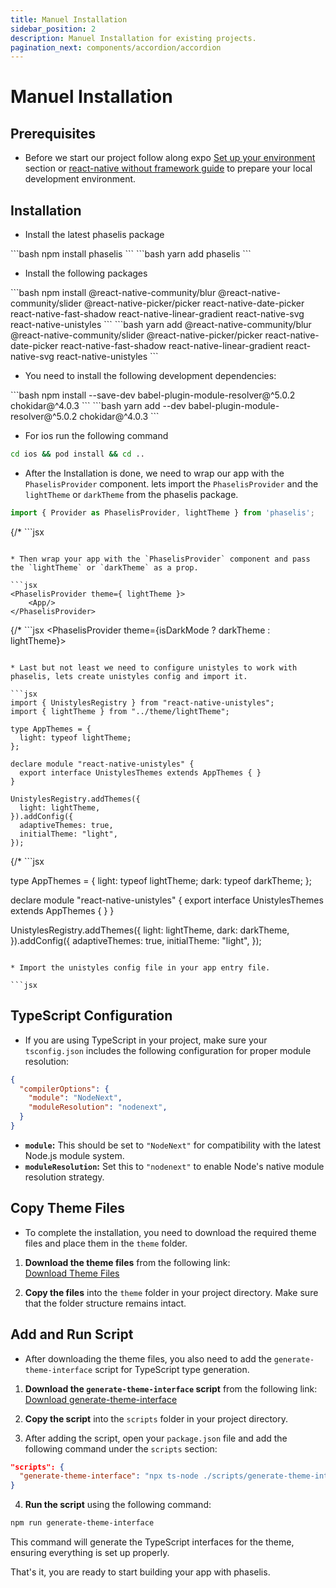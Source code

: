 ```yaml
---
title: Manuel Installation
sidebar_position: 2
description: Manuel Installation for existing projects.
pagination_next: components/accordion/accordion
---
```




# Manuel Installation

## Prerequisites

* Before we start our project follow along expo [Set up your environment](https://docs.expo.dev/get-started/set-up-your-environment/?platform=ios&device=simulated&mode=development-build&buildEnv=local) section  or [react-native without framework guide](https://reactnative.dev/docs/getting-started-without-a-framework) to prepare your local development environment.

## Installation

* Install the latest phaselis package

<Tabs>
  <TabItem value="npm" label="npm" default>
  ```bash
  npm install phaselis
  ```
  </TabItem>
  <TabItem value="yarn" label="yarn">
  ```bash
  yarn add phaselis
  ```
  </TabItem>
</Tabs>


* Install the following packages

<Tabs>
  <TabItem value="npm" label="npm" default>
    ```bash 
    npm install @react-native-community/blur @react-native-community/slider @react-native-picker/picker react-native-date-picker react-native-fast-shadow react-native-linear-gradient react-native-svg react-native-unistyles
    ```
  </TabItem>
  <TabItem value="yarn" label="yarn">
    ```bash 
    yarn add @react-native-community/blur @react-native-community/slider @react-native-picker/picker react-native-date-picker react-native-fast-shadow react-native-linear-gradient react-native-svg react-native-unistyles
    ```
  </TabItem>
</Tabs>

* You need to install the following development dependencies:

<Tabs>
  <TabItem value="npm" label="npm" default>
  ```bash
  npm install --save-dev babel-plugin-module-resolver@^5.0.2 chokidar@^4.0.3
  ```
  </TabItem>
  <TabItem value="yarn" label="yarn">
  ```bash
  yarn add --dev babel-plugin-module-resolver@^5.0.2 chokidar@^4.0.3
  ```
  </TabItem>
</Tabs>


* For ios run the following command

```bash
cd ios && pod install && cd ..
```

* After the Installation is done, we need to wrap our app with the `PhaselisProvider` component. lets import the `PhaselisProvider` and the `lightTheme` or `darkTheme` from the phaselis package.

```jsx
import { Provider as PhaselisProvider, lightTheme } from 'phaselis';
```
{/* ```jsx
``` */}

* Then wrap your app with the `PhaselisProvider` component and pass the `lightTheme` or `darkTheme` as a prop.

```jsx
<PhaselisProvider theme={ lightTheme }>
    <App/>
</PhaselisProvider>
```

{/* ```jsx
<PhaselisProvider theme={isDarkMode ? darkTheme : lightTheme}>
    <App/>
</PhaselisProvider>
``` */}

* Last but not least we need to configure unistyles to work with phaselis, lets create unistyles config and import it.

```jsx
import { UnistylesRegistry } from "react-native-unistyles";
import { lightTheme } from "../theme/lightTheme";

type AppThemes = {
  light: typeof lightTheme;
};

declare module "react-native-unistyles" {
  export interface UnistylesThemes extends AppThemes { }
}

UnistylesRegistry.addThemes({
  light: lightTheme,
}).addConfig({
  adaptiveThemes: true,
  initialTheme: "light",
});
```
{/* ```jsx

type AppThemes = {
  light: typeof lightTheme;
  dark: typeof darkTheme;
};

declare module "react-native-unistyles" {
  export interface UnistylesThemes extends AppThemes { }
}

UnistylesRegistry.addThemes({
  light: lightTheme,
  dark: darkTheme,
}).addConfig({
  adaptiveThemes: true,
  initialTheme: "light",
});
``` */}

* Import the unistyles config file in your app entry file.

```jsx
```

## TypeScript Configuration

* If you are using TypeScript in your project, make sure your `tsconfig.json` includes the following configuration for proper module resolution:

```json
{
  "compilerOptions": {
    "module": "NodeNext",
    "moduleResolution": "nodenext",
  }
}
```

- **`module`:** This should be set to `"NodeNext"` for compatibility with the latest Node.js module system.
- **`moduleResolution`:** Set this to `"nodenext"` to enable Node's native module resolution strategy.

## Copy Theme Files

* To complete the installation, you need to download the required theme files and place them in the `theme` folder.

1. **Download the theme files** from the following link:  
   [Download Theme Files](https://github.com/ProtoYazilim/phaselis/tree/main/documentation/src/manuel-installation-files/theme)

2. **Copy the files** into the `theme` folder in your project directory. Make sure that the folder structure remains intact.

## Add and Run Script

* After downloading the theme files, you also need to add the `generate-theme-interface` script for TypeScript type generation.

1. **Download the `generate-theme-interface` script** from the following link:  
   [Download generate-theme-interface](https://github.com/ProtoYazilim/phaselis/tree/main/documentation/src/manuel-installation-files/scripts)

2. **Copy the script** into the `scripts` folder in your project directory.

3. After adding the script, open your `package.json` file and add the following command under the `scripts` section:

```json
"scripts": {
  "generate-theme-interface": "npx ts-node ./scripts/generate-theme-interface.ts"
}
```

4. **Run the script** using the following command:

```bash
npm run generate-theme-interface
```

This command will generate the TypeScript interfaces for the theme, ensuring everything is set up properly.

That's it, you are ready to start building your app with phaselis.
